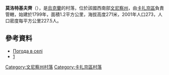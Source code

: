 {{coord|49|42|43|N|28|31|34|E|scale:30000|display=title}}

'''莫洛特基夫齊'''（{{lang-uk|Молотківці}}），是[[烏克蘭|烏克蘭]]的村落，位於該國西南部[[文尼察州|文尼察州]]，由[[卡扎京區|卡扎京區]]負責管轄，始建於1799年，面積1.2平方公里，海拔高度271米，2001年人口273，人口密度每平方公里227.5人。

==參考資料==
* [http://weather.in.ua/ua/vinnickaja/16225 Погода в селі ]
* [http://cdiak.archives.gov.ua/baza_geog_pok/church/molo_004.xml]

[[Category:文尼察州村落|Category:文尼察州村落]]
[[Category:卡扎京區村落|Category:卡扎京區村落]]


{{Vinnytsia-geo-stub}}
